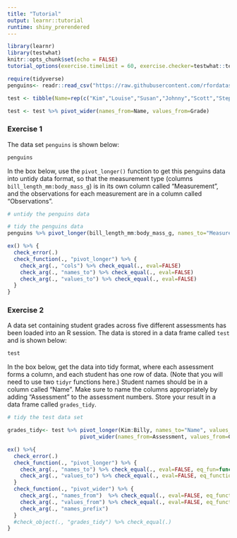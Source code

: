 ```yaml
---
title: "Tutorial"
output: learnr::tutorial
runtime: shiny_prerendered
---
```


```r
library(learnr)
library(testwhat)
knitr::opts_chunk$set(echo = FALSE)
tutorial_options(exercise.timelimit = 60, exercise.checker=testwhat::testwhat_learnr)

require(tidyverse)
penguins<- readr::read_csv("https://raw.githubusercontent.com/rfordatascience/tidytuesday/master/data/2020/2020-07-28/penguins.csv")

test <- tibble(Name=rep(c("Kim","Louise","Susan","Johnny","Scott","Stephen","David","Catriona","Rebecca","Donna","Lynne","John","Billy"), each=5), Assessment=rep(1:5, times=13), Grade=c(sample(70:90, 5, replace = TRUE),sample(60:80, 5, replace = TRUE), sample(75:85, 5, replace = TRUE), sample(50:60, 5, replace = TRUE),sample(40:60, 5, replace = TRUE), sample(80:100, 5, replace = TRUE), sample(60:70, 5, replace = TRUE), sample(35:50, 5, replace = TRUE), sample(45:70, 5, replace = TRUE), sample(80:100, 5, replace = TRUE), sample(48:62, 5, replace = TRUE), sample(55:75, 5, replace = TRUE), sample(60:70, 5, replace = TRUE)))

test <- test %>% pivot_wider(names_from=Name, values_from=Grade)

```


### Exercise 1

The data set `penguins` is shown below:

```r
penguins
```

In the box below, use the `pivot_longer()` function to get this penguins data into untidy data format, so that the measurement type (columns `bill_length_mm:body_mass_g`) is in its own column called "Measurement", and the observations for each measurement are in a column called "Observations". 

```r
# untidy the penguins data


```

```r
# tidy the penguins data
penguins %>% pivot_longer(bill_length_mm:body_mass_g, names_to="Measurement", values_to="Observations")

```


```r

ex() %>% {
  check_error(.)
  check_function(., "pivot_longer") %>% {
    check_arg(., "cols") %>% check_equal(., eval=FALSE)
    check_arg(., "names_to") %>% check_equal(., eval=FALSE)
    check_arg(., "values_to") %>% check_equal(., eval=FALSE)
  }
}
```

### Exercise 2

A data set containing student grades across five different assessments has been loaded into an R session. The data is stored in a data frame called `test` and is shown below:

```r

test

```

In the box below, get the data into tidy format, where each assessment forms a column, and each student has one row of data. (Note that you will need to use two `tidyr` functions here.) Student names should be in a column called "Name". Make sure to name the columns appropriately by adding "Assessment" to the assessment numbers. Store your result in a data frame called `grades_tidy`.

```r

# tidy the test data set

```

```r

grades_tidy<- test %>% pivot_longer(Kim:Billy, names_to="Name", values_to="Grade")%>% 
                       pivot_wider(names_from=Assessment, values_from=Grade, names_prefix="Assessment")

```

```r
ex() %>%{
  check_error(.)
  check_function(., "pivot_longer") %>% {
    check_arg(., "names_to") %>% check_equal(., eval=FALSE, eq_fun=function(x,y) {stringr::str_extract(x, "[[:alpha:]]+" )==stringr::str_extract(y, "[[:alpha:]]+" )})
    check_arg(., "values_to") %>% check_equal(., eval=FALSE, eq_function=function(x,y) {stringr::str_extract(x, "[[:alpha:]]+" )==stringr::str_extract(y, "[[:alpha:]]+" )})
  }
  check_function(., "pivot_wider") %>% {
    check_arg(., "names_from")  %>% check_equal(., eval=FALSE, eq_function=function(x,y) {stringr::str_extract(x, "[[:alpha:]]+" )==stringr::str_extract(y, "[[:alpha:]]+" )})
    check_arg(., "values_from") %>% check_equal(., eval=FALSE, eq_function=function(x,y) {stringr::str_extract(x, "[[:alpha:]]+" )==stringr::str_extract(y, "[[:alpha:]]+" )})
    check_arg(., "names_prefix")
  }
  #check_object(., "grades_tidy") %>% check_equal(.)
}
```

